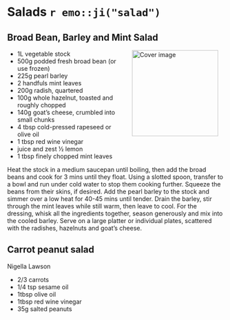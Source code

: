 # Salads `r emo::ji("salad")`{-}

## Broad Bean, Barley and Mint Salad {-}

<img src="images/broadbean-salad.jpg" width="200" alt="Cover image" align="right" style="margin: 0 1em 0 1em" />

- 1L vegetable stock
- 500g podded fresh broad bean (or use frozen)
- 225g pearl barley
- 2 handfuls mint leaves
- 200g radish, quartered
- 100g whole hazelnut, toasted and roughly chopped
- 140g goat's cheese, crumbled into small chunks
- 4 tbsp cold-pressed rapeseed or olive oil
- 1 tbsp red wine vinegar
- juice and zest ½ lemon
- 1 tbsp finely chopped mint leaves

Heat the stock in a medium saucepan until boiling, then add the broad beans and cook for 3 mins until they float. Using a slotted spoon, transfer to a bowl and run under cold water to stop them cooking further. Squeeze the beans from their skins, if desired.
Add the pearl barley to the stock and simmer over a low heat for 40-45 mins until tender. Drain the barley, stir through the mint leaves while still warm, then leave to cool.
For the dressing, whisk all the ingredients together, season generously and mix into the cooled barley. Serve on a large platter or individual plates, scattered with the radishes, hazelnuts and goat’s cheese.

## Carrot peanut salad {-}
Nigella Lawson

* 2/3 carrots
* 1/4 tsp sesame oil
* 1tbsp olive oil
* 1tbsp red wine vinegar
* 35g salted peanuts
